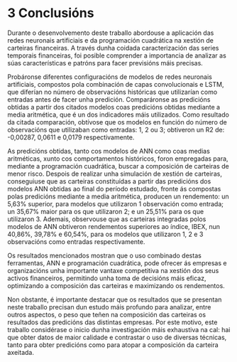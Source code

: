 # 3 Conclusións {.unnumbered}

Durante o desenvolvemento deste traballo abordouse a aplicación das redes neuronais artificiais e da programación cuadrática na xestión de carteiras financeiras. A través dunha coidada caracterización das series temporais financeiras, foi posible comprender a importancia de analizar as súas características e patróns para facer previsións máis precisas.

Probáronse diferentes configuracións de modelos de redes neuronais artificiais, compostos pola combinación de capas convolucionais e LSTM, que diferían no número de observacións históricas que utilizarían como entradas antes de facer unha predición. Comparáronse as predicións obtidas a partir dos citados modelos coas predicións obtidas mediante a media aritmética, que é un dos indicadores máis utilizados. Como resultado da citada comparación, obtívose que os modelos en función do número de observacións que utilizaban como entradas: 1, 2 ou 3; obtiveron un R2 de: -0,00287, 0,0611 e 0,0179 respectivamente.

As predicións obtidas, tanto cos modelos de ANN como coas medias aritméticas, xunto cos comportamentos históricos, foron empregadas para, mediante a programación cuadrática, buscar a composición de carteiras de menor risco. Despois de realizar unha simulación de xestión de carteiras, conseguiuse que as carteiras constituídas a partir das predicións dos modelos ANN obtidas ao final do período estudado, fronte ás compostas polas predicións mediante a media aritmética, producen un rendemento: un 5,63% superior, para modelos que utilizaron 1 observación como entrada; un 35,67% maior para os que utilizaron 2; e un 25,51% para os que utilizaron 3. Ademais, observouse que as carteiras integradas polos modelos de ANN obtiveron rendementos superiores ao índice, IBEX, nun 40,86%, 39,78% e 60,54%, para os modelos que utilizaron 1, 2 e 3 observacións como entradas respectivamente.

Os resultados mencionados mostran que o uso combinado destas ferramentas, ANN e programación cuadrática, pode ofrecer ás empresas e organizacións unha importante vantaxe competitiva na xestión dos seus activos financeiros, permitindo unha toma de decisións máis eficaz, optimizando a composición das carteiras e maximizando os rendementos.

Non obstante, é importante destacar que os resultados que se presentan neste traballo precisan dun estudo máis profundo para analizar, entre outros aspectos, o peso que teñen na composición das carteiras os resultados das predicións das distintas empresas. Por este motivo, este traballo considérase o inicio dunha investigación máis exhaustiva na cal: hai que obter datos de maior calidade e contrastar o uso de diversas técnicas, tanto para obter predicións como para atopar a composición da carteira axeitada.
